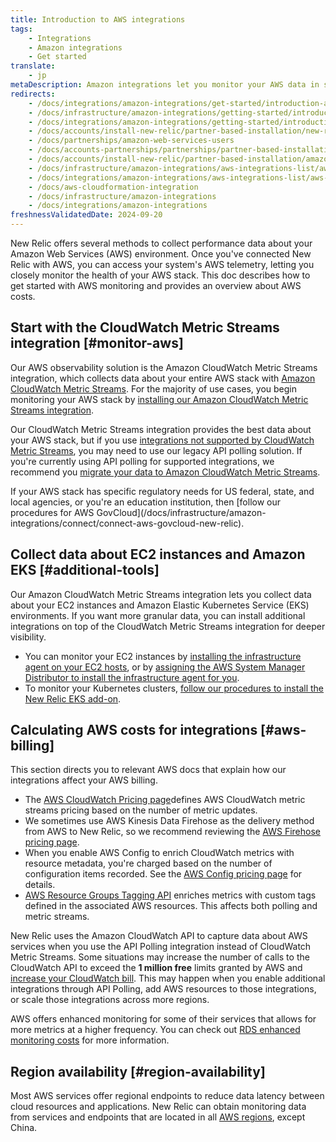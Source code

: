 ```yaml
---
title: Introduction to AWS integrations
tags:
    - Integrations
    - Amazon integrations
    - Get started
translate:
    - jp
metaDescription: Amazon integrations let you monitor your AWS data in several New Relic features.
redirects:
    - /docs/integrations/amazon-integrations/get-started/introduction-aws-integrations
    - /docs/infrastructure/amazon-integrations/getting-started/introduction-aws-integrations
    - /docs/integrations/amazon-integrations/getting-started/introduction-aws-integrations
    - /docs/accounts/install-new-relic/partner-based-installation/new-relic-aws-amazon-web-services
    - /docs/partnerships/amazon-web-services-users
    - /docs/accounts-partnerships/partnerships/partner-based-installation/amazon-web-services-aws-users
    - /docs/accounts/install-new-relic/partner-based-installation/amazon-web-services-aws-users
    - /docs/infrastructure/amazon-integrations/aws-integrations-list/aws-cloudformation-integration
    - /docs/integrations/amazon-integrations/aws-integrations-list/aws-cloudformation-integration
    - /docs/aws-cloudformation-integration
    - /docs/infrastructure/amazon-integrations
    - /docs/integrations/amazon-integrations
freshnessValidatedDate: 2024-09-20
---
```


New Relic offers several methods to collect performance data about your Amazon Web Services (AWS) environment. Once you've connected New Relic with AWS, you can access your system's AWS telemetry, letting you closely monitor the health of your AWS stack. This doc describes how to get started with AWS monitoring and provides an overview about AWS costs. 

## Start with the CloudWatch Metric Streams integration [#monitor-aws]

Our AWS observability solution is the Amazon CloudWatch Metric Streams integration, which collects data about your entire AWS stack with [Amazon CloudWatch Metric Streams](https://docs.aws.amazon.com/AmazonCloudWatch/latest/monitoring/CloudWatch-Metric-Streams.html). For the majority of use cases, you begin monitoring your AWS stack by [installing our Amazon CloudWatch Metric Streams integration](/install/aws-cloudwatch).

Our CloudWatch Metric Streams integration provides the best data about your AWS stack, but if you use [integrations not supported by CloudWatch Metric Streams](/docs/infrastructure/amazon-integrations/connect/connect-aws-new-relic-infrastructure-monitoring/#integrations-not-replaced-streams), you may need to use our legacy API polling solution. If you're currently using API polling for supported integrations, we recommend you [migrate your data to Amazon CloudWatch Metric Streams](/install/aws-cloudwatch/?task=migrate).

<Callout variant="tip">
If your AWS stack has specific regulatory needs for US federal, state, and local agencies, or you're an education institution, then [follow our procedures for AWS GovCloud](/docs/infrastructure/amazon-integrations/connect/connect-aws-govcloud-new-relic).
</Callout>

## Collect data about EC2 instances and Amazon EKS [#additional-tools]

Our Amazon CloudWatch Metric Streams integration lets you collect data about your EC2 instances and Amazon Elastic Kubernetes Service (EKS) environments. If you want more granular data, you can install additional integrations on top of the CloudWatch Metric Streams integration for deeper visibility.

* You can monitor your EC2 instances by [installing the infrastructure agent on your EC2 hosts](/docs/infrastructure/amazon-integrations/connect/ec2-quickstart), or by [assigning the AWS System Manager Distributor to install the infrastructure agent for you](/docs/infrastructure/amazon-integrations/aws-integrations-list/aws-sys-dist).
* To monitor your Kubernetes clusters, [follow our procedures to install the New Relic EKS add-on](/docs/infrastructure/amazon-integrations/connect/eks-add-on).

## Calculating AWS costs for integrations [#aws-billing]

This section directs you to relevant AWS docs that explain how our integrations affect your AWS billing. 

* The [AWS CloudWatch Pricing page](https://docs.aws.amazon.com/AmazonCloudWatch/latest/monitoring/CloudWatch-Metric-Streams.html)defines AWS CloudWatch metric streams pricing based on the number of metric updates.
* We sometimes use AWS Kinesis Data Firehose as the delivery method from AWS to New Relic, so we recommend reviewing the [AWS Firehose pricing page](https://aws.amazon.com/kinesis/data-firehose/pricing/).
* When you enable AWS Config to enrich CloudWatch metrics with resource metadata, you're charged based on the number of configuration items recorded. See the [AWS Config pricing page](https://aws.amazon.com/config/pricing/) for details.
* [AWS Resource Groups Tagging API](https://docs.aws.amazon.com/resourcegroupstagging/latest/APIReference/overview.html) enriches metrics with custom tags defined in the associated AWS resources. This affects both polling and metric streams.

New Relic uses the Amazon CloudWatch API to capture data about AWS services when you use the API Polling integration instead of CloudWatch Metric Streams. Some situations may increase the number of calls to the CloudWatch API to exceed the <DNT>**1 million free**</DNT> limits granted by AWS and [increase your CloudWatch bill](/docs/infrastructure/amazon-integrations/troubleshooting/cloudwatch-billing-increase). This may happen when you enable additional integrations through API Polling, add AWS resources to those integrations, or scale those integrations across more regions.

AWS offers enhanced monitoring for some of their services that allows for more metrics at a higher frequency. You can check out [RDS enhanced monitoring costs](https://docs.aws.amazon.com/AmazonRDS/latest/UserGuide/USER_Monitoring.OS.overview.html#USER_Monitoring.OS.cost) for more information.

## Region availability [#region-availability]

Most AWS services offer regional endpoints to reduce data latency between cloud resources and applications. New Relic can obtain monitoring data from services and endpoints that are located in all [AWS regions](http://docs.aws.amazon.com/general/latest/gr/rande.html), except China.